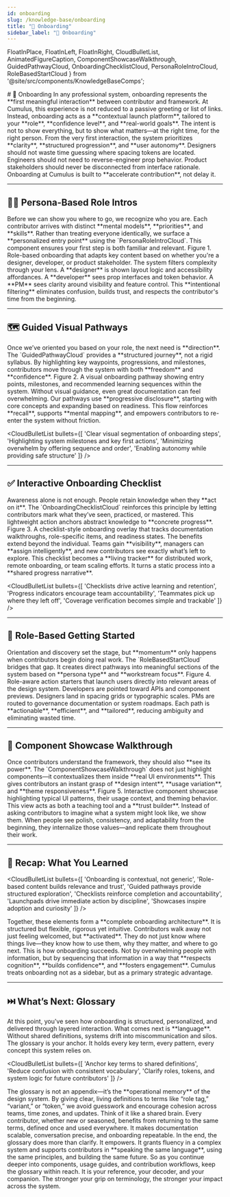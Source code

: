 ```yaml
---
id: onboarding
slug: /knowledge-base/onboarding
title: "🚀 Onboarding"
sidebar_label: "🚀 Onboarding"
---
```


  FloatInPlace,
  FloatInLeft,
  FloatInRight,
  CloudBulletList,
  AnimatedFigureCaption,
  ComponentShowcaseWalkthrough,
  GuidedPathwayCloud,
  OnboardingChecklistCloud,
  PersonaRoleIntroCloud,
  RoleBasedStartCloud
} from '@site/src/components/KnowledgeBaseComps';

<FloatInPlace>
# 🚀 Onboarding
</FloatInPlace>

<FloatInLeft>
In any professional system, onboarding represents the **first meaningful interaction** between contributor and framework. At Cumulus, this experience is not reduced to a passive greeting or list of links. Instead, onboarding acts as a **contextual launch platform**, tailored to your **role**, **confidence level**, and **real-world goals**. The intent is not to show everything, but to show what matters—at the right time, for the right person.
</FloatInLeft>

<FloatInRight>
From the very first interaction, the system prioritizes **clarity**, **structured progression**, and **user autonomy**. Designers should not waste time guessing where spacing tokens are located. Engineers should not need to reverse-engineer prop behavior. Product stakeholders should never be disconnected from interface rationale. Onboarding at Cumulus is built to **accelerate contribution**, not delay it.
</FloatInRight>

---

## 🧑‍🚀 Persona-Based Role Intros

<FloatInLeft>
Before we can show you where to go, we recognize who you are. Each contributor arrives with distinct **mental models**, **priorities**, and **skills**. Rather than treating everyone identically, we surface a **personalized entry point** using the `PersonaRoleIntroCloud`. This component ensures your first step is both familiar and relevant.
</FloatInLeft>

<PersonaRoleIntroCloud />

<AnimatedFigureCaption>
Figure 1. Role-based onboarding that adapts key content based on whether you're a designer, developer, or product stakeholder.
</AnimatedFigureCaption>

<FloatInRight>
The system filters complexity through your lens. A **designer** is shown layout logic and accessibility affordances. A **developer** sees prop interfaces and token behavior. A **PM** sees clarity around visibility and feature control. This **intentional filtering** eliminates confusion, builds trust, and respects the contributor's time from the beginning.
</FloatInRight>

---

## 🗺️ Guided Visual Pathways

<FloatInRight>
Once we’ve oriented you based on your role, the next need is **direction**. The `GuidedPathwayCloud` provides a **structured journey**, not a rigid syllabus. By highlighting key waypoints, progressions, and milestones, contributors move through the system with both **freedom** and **confidence**.
</FloatInRight>

<GuidedPathwayCloud />

<AnimatedFigureCaption>
Figure 2. A visual onboarding pathway showing entry points, milestones, and recommended learning sequences within the system.
</AnimatedFigureCaption>

<FloatInLeft>
Without visual guidance, even great documentation can feel overwhelming. Our pathways use **progressive disclosure**, starting with core concepts and expanding based on readiness. This flow reinforces **recall**, supports **mental mapping**, and empowers contributors to re-enter the system without friction.
</FloatInLeft>

<CloudBulletList
  bullets={[
    'Clear visual segmentation of onboarding steps',
    'Highlighting system milestones and key first actions',
    'Minimizing overwhelm by offering sequence and order',
    'Enabling autonomy while providing safe structure'
  ]}
/>

---

## ✅ Interactive Onboarding Checklist

<FloatInLeft>
Awareness alone is not enough. People retain knowledge when they **act on it**. The `OnboardingChecklistCloud` reinforces this principle by letting contributors mark what they’ve seen, practiced, or mastered. This lightweight action anchors abstract knowledge to **concrete progress**.
</FloatInLeft>

<OnboardingChecklistCloud />

<AnimatedFigureCaption>
Figure 3. A checklist-style onboarding overlay that tracks documentation walkthroughs, role-specific items, and readiness states.
</AnimatedFigureCaption>

<FloatInRight>
The benefits extend beyond the individual. Teams gain **visibility**, managers can **assign intelligently**, and new contributors see exactly what’s left to explore. This checklist becomes a **living tracker** for distributed work, remote onboarding, or team scaling efforts. It turns a static process into a **shared progress narrative**.
</FloatInRight>

<CloudBulletList
  bullets={[
    'Checklists drive active learning and retention',
    'Progress indicators encourage team accountability',
    'Teammates pick up where they left off',
    'Coverage verification becomes simple and trackable'
  ]}
/>

---

## 🎯 Role-Based Getting Started

<FloatInRight>
Orientation and discovery set the stage, but **momentum** only happens when contributors begin doing real work. The `RoleBasedStartCloud` bridges that gap. It creates direct pathways into meaningful sections of the system based on **persona type** and **workstream focus**.
</FloatInRight>

<RoleBasedStartCloud />

<AnimatedFigureCaption>
Figure 4. Role-aware action starters that launch users directly into relevant areas of the design system.
</AnimatedFigureCaption>

<FloatInLeft>
Developers are pointed toward APIs and component previews. Designers land in spacing grids or typographic scales. PMs are routed to governance documentation or system roadmaps. Each path is **actionable**, **efficient**, and **tailored**, reducing ambiguity and eliminating wasted time.
</FloatInLeft>

---

## 🧩 Component Showcase Walkthrough

<FloatInLeft>
Once contributors understand the framework, they should also **see its power**. The `ComponentShowcaseWalkthrough` does not just highlight components—it contextualizes them inside **real UI environments**. This gives contributors an instant grasp of **design intent**, **usage variation**, and **theme responsiveness**.
</FloatInLeft>

<ComponentShowcaseWalkthrough />

<AnimatedFigureCaption>
Figure 5. Interactive component showcase highlighting typical UI patterns, their usage context, and theming behavior.
</AnimatedFigureCaption>

<FloatInRight>
This view acts as both a teaching tool and a **trust builder**. Instead of asking contributors to imagine what a system might look like, we show them. When people see polish, consistency, and adaptability from the beginning, they internalize those values—and replicate them throughout their work.
</FloatInRight>

---

## 🧠 Recap: What You Learned

<CloudBulletList
  bullets={[
    'Onboarding is contextual, not generic',
    'Role-based content builds relevance and trust',
    'Guided pathways provide structured exploration',
    'Checklists reinforce completion and accountability',
    'Launchpads drive immediate action by discipline',
    'Showcases inspire adoption and curiosity'
  ]}
/>

<FloatInLeft>
Together, these elements form a **complete onboarding architecture**. It is structured but flexible, rigorous yet intuitive. Contributors walk away not just feeling welcomed, but **activated**. They do not just know where things live—they know how to use them, why they matter, and where to go next.
</FloatInLeft>

<FloatInRight>
This is how onboarding succeeds. Not by overwhelming people with information, but by sequencing that information in a way that **respects cognition**, **builds confidence**, and **fosters engagement**. Cumulus treats onboarding not as a sidebar, but as a primary strategic advantage.
</FloatInRight>

---

## ⏭️ What’s Next: Glossary

<FloatInLeft> 
At this point, you've seen how onboarding is structured, personalized, and delivered through layered interaction. What comes next is **language**. Without shared definitions, systems drift into miscommunication and silos. The glossary is your anchor. It holds every key term, every pattern, every concept this system relies on.
</FloatInLeft>

<CloudBulletList
  bullets={[
    'Anchor key terms to shared definitions',
    'Reduce confusion with consistent vocabulary',
    'Clarify roles, tokens, and system logic for future contributors'
  ]}
/>

<FloatInRight>
The glossary is not an appendix—it’s the **operational memory** of the design system. By giving clear, living definitions to terms like “role tag,” “variant,” or “token,” we avoid guesswork and encourage cohesion across teams, time zones, and updates.
</FloatInRight>

<FloatInLeft>
Think of it like a shared brain. Every contributor, whether new or seasoned, benefits from returning to the same terms, defined once and used everywhere. It makes documentation scalable, conversation precise, and onboarding repeatable.
</FloatInLeft>

<FloatInRight>
In the end, the glossary does more than clarify. It empowers. It grants fluency in a complex system and supports contributors in **speaking the same language**, using the same principles, and building the same future.
</FloatInRight>

<FloatInLeft>
So as you continue deeper into components, usage guides, and contribution workflows, keep the glossary within reach. It is your reference, your decoder, and your companion. The stronger your grip on terminology, the stronger your impact across the system.
</FloatInLeft>
